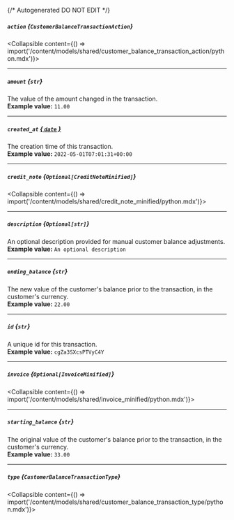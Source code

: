 {/* Autogenerated DO NOT EDIT  */}

##### `action` *{`CustomerBalanceTransactionAction`}*
<Collapsible content={() => import('/content/models/shared/customer_balance_transaction_action/python.mdx')}>
</Collapsible>

---
##### `amount` *{`str`}*
The value of the amount changed in the transaction.
<br/>
**Example value:** `11.00`

---
##### `created_at` [*{ `date` }*](https://docs.python.org/3/library/datetime.html#date-objects)
The creation time of this transaction.
<br/>
**Example value:** `2022-05-01T07:01:31+00:00`

---
##### `credit_note` *{`Optional[CreditNoteMinified]`}*
<Collapsible content={() => import('/content/models/shared/credit_note_minified/python.mdx')}>
</Collapsible>

---
##### `description` *{`Optional[str]`}*
An optional description provided for manual customer balance adjustments.
<br/>
**Example value:** `An optional description`

---
##### `ending_balance` *{`str`}*
The new value of the customer's balance prior to the transaction, in the customer's currency.
<br/>
**Example value:** `22.00`

---
##### `id` *{`str`}*
A unique id for this transaction.
<br/>
**Example value:** `cgZa3SXcsPTVyC4Y`

---
##### `invoice` *{`Optional[InvoiceMinified]`}*
<Collapsible content={() => import('/content/models/shared/invoice_minified/python.mdx')}>
</Collapsible>

---
##### `starting_balance` *{`str`}*
The original value of the customer's balance prior to the transaction, in the customer's currency.
<br/>
**Example value:** `33.00`

---
##### `type` *{`CustomerBalanceTransactionType`}*
<Collapsible content={() => import('/content/models/shared/customer_balance_transaction_type/python.mdx')}>
</Collapsible>

